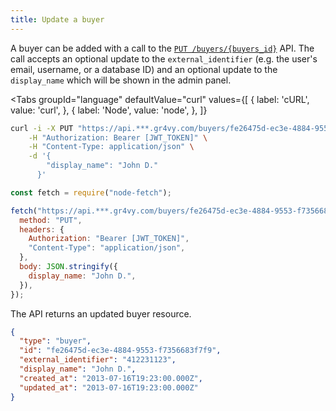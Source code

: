 ```yaml
---
title: Update a buyer
---
```



A buyer can be added with a call to the [`PUT /buyers/{buyers_id}`][api] API.
The call accepts an optional update to the `external_identifier` (e.g. the
user's email, username, or a database ID) and an optional update to the
`display_name` which will be shown in the admin panel.

[api]: /reference#operation/update-buyer

<Tabs
  groupId="language"
  defaultValue="curl"
  values={[
    { label: 'cURL', value: 'curl', },
    { label: 'Node', value: 'node', },
  ]}
>
  <TabItem value="curl">

```bash {5-6}
curl -i -X PUT "https://api.***.gr4vy.com/buyers/fe26475d-ec3e-4884-9553-f7356683f7f9" \
    -H "Authorization: Bearer [JWT_TOKEN]" \
    -H "Content-Type: application/json" \
    -d '{
        "display_name": "John D."
      }'
```

  </TabItem>
  <TabItem value="node">

```js {10}
const fetch = require("node-fetch");

fetch("https://api.***.gr4vy.com/buyers/fe26475d-ec3e-4884-9553-f7356683f7f9", {
  method: "PUT",
  headers: {
    Authorization: "Bearer [JWT_TOKEN]",
    "Content-Type": "application/json",
  },
  body: JSON.stringify({
    display_name: "John D.",
  }),
});
```

  </TabItem>
</Tabs>

The API returns an updated buyer resource.

```json title="PUT /buyers/fe26475d-ec3e-4884-9553-f7356683f7f9"
{
  "type": "buyer",
  "id": "fe26475d-ec3e-4884-9553-f7356683f7f9",
  "external_identifier": "412231123",
  "display_name": "John D.",
  "created_at": "2013-07-16T19:23:00.000Z",
  "updated_at": "2013-07-16T19:23:00.000Z"
}
```
